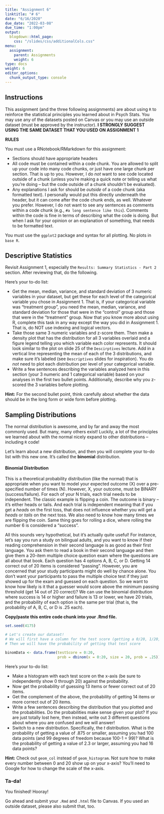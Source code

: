 ```yaml
---
title: "Assignment 6"
linktitle: "# 6"
date: "6/16/2020"
due_date: "2022-03-08"
due_time: "1:00pm"
output:
  blogdown::html_page:
    css: "/slides/css/additionalCols.css"
menu:
  assignment:
    parent: Assignments
    weight: 6
type: docs
weight: 6
editor_options: 
  chunk_output_type: console
---
```


## Instructions

This assignment (and the three following assignments) are about using `R` to reinforce the statistical principles you learned about in Psych Stats. You may use any of the datasets posted on Canvas or you may use an outside dataset (must be approved by the instructor). **I STRONGLY SUGGEST USING THE SAME DATASET THAT YOU USED ON ASSIGNMENT 1**

:::note
**RULES**

You must use a RNotebook/RMarkdown for this assignment:

- Sections should have appropriate headers
- All code must be contained within a code chunk. You are allowed to split up your code into many code chunks, or just have one large chunk per section. That is up to you. However, I do _not_ want to see code located outside of a chunk (unless you're making a quick note or telling us what you're doing -- but the code outside of a chunk shouldn't be evaluated). 
- Any explanations I ask for should be *outside* of a code chunk (aka formatted text). I personally would put this directly underneath the header, but it can come after the code chunk ends, as well. Whatever you prefer. However, I do not want to see any sentences as comments within a code chunk (e.g., `#a long sentence like this`). Comments within the code is fine in terms of describing what the code is doing. But when I ask for your opinion or an explanation of something, that needs to be formatted text. 

You must use the `ggplot2` package and syntax for all plotting. No plots in `base R`.
:::

## Descriptive Statistics

Revisit Assignment 1, especially the `Results: Summary Statistics - Part 2` section. After reviewing that, do the following. 

:::list
Here's your to-do list:

- Get the mean, median, variance, and standard deviation of 3 numeric variables in your dataset, but get these for each level of the categorical variable you chose in Assignment 1. That is, if your categorical variable was "treatment group", you need the mean, median, variance, and standard deviation for those that were in the "control" group and those that were in the "treatment" group. Now that you know more about using R, complete this task in any way except the way you did in Assignment 1. That is, do NOT use indexing and logical vectors.
- Take those same 3 numeric variables and z-score them. Then make a density plot that has the distribution for all 3 variables overlaid and a figure legend telling you which variable each color represents. It should look similar to the plot on slide 25 of the `Descirptives` lecture. Add in a vertical line representing the mean of each of the 3 distributions, and make sure it's labeled (see `Descriptives` slides for inspiration). You do *not* need to plot each distribution per level of your categorical variable. 
- Write a few sentences describing the variables analyzed here in this section (your 3 numeric and 1 categorical variable) based on your analyses in the first two bullet points. Additionally, describe why you z-scored the 3 variables before plotting. 
:::

**Hint:** For the second bullet point, think carefully about whether the data should be in the long form or wide form before plotting.

## Sampling Distributions

The normal distribution is awesome, and by far and away the most commonly used. But many, many others exist! Luckily, a lot of the principles we learned about with the normal nicely expand to other distributions -- including `R` code!

Let's learn about a new distribution, and then you will complete your to-do list with this new one. It's called the **binomial** distribution.

#### Binomial Distribution

This is a theoretical probability distribution (like the normal) that is appropriate when you want to model your expected outcome (X) over a pre-specified number of times (N). However, X, your outcome, must be BINARY (success/failure). For each of your N trials, each trial needs to be independent. The classic example is flipping a coin. The outcome is binary -- it's either heads or tails. And each trial is independent meaning that if you get a *heads* on the first toss, that does not influence whether you will get a *heads* or *tails* on the next toss. We also need to know how many times we are flipping the coin. Same thing goes for rolling a dice, where rolling the number 6 is considered a "success".

All this sounds very hypothetical, but it's actually quite useful! For instance, let's say you run a study on bilingual adults, and you want to know if their reading comprehension in their second language is as good as their first language. You ask them to read a book in their second language and then give them a 20-item multiple choice question exam where the questions are all about that book. Each question has 4 options A, B, C, or D. Getting 14 correct out of 20 items is considered "passing". However, you are concerned that your study participants might do well by chance alone. You don't want your participants to pass the multiple choice test if they just showed up for the exam and guessed on each question. So we want to know how likely is it that a guesser would score above the minimum passing threshold (get 14 out of 20 correct)? We can use the binomial distribution where success is 14 or higher and failure is 13 or lower, we have 20 trials, and the probability of each option is the same per trial (that is, the probability of A, B, C, or D is .25 each).

**Copy/paste this entire code chunk into your .Rmd file.**

```r
set.seed(4175)

# Let's create our dataset!
# We will first have a column for the test score (getting a 0/20, 1/20, 2/20 etc.)
# Then we will have the probability of getting that test score

binomData <- data.frame(testScore = 0:20,
                        prob = dbinom(x = 0:20, size = 20, prob = .25))

```

:::list
Here's your to-do list:

- Make a histogram with each test score on the x-axis (be sure to independently show 0 through 20) against the probability. 
- Now get the probability of guessing 13 items or fewer correct out of 20 items.
- Get the complement of the above, the probability of getting 14 items or more correct out of 20 items. 
- Write a few sentences describing the distribution that you plotted and the probabilities. Do the probabilities make sense given your plot? If you are just totally lost here, then instead, write out 3 different questions about where you are confused and we will answer!
- Switch to a new distribution. Specifically, the $t$ distribution. What is the probability of getting a value of .875 or smaller, assuming you had 100 data points (and 99 degrees of freedom because 100-1 = 99)? What is the probability of getting a value of 2.3 or larger, assuming you had 16 data points? 
:::

**Hint:** Check out `geom_col` instead of `geom_histogram`. Not sure how to make every number between 0 and 20 show up on your x-axis? You'll need to Google for how to change the scale of the x-axis.

### Ta-da!
You finished! Hooray!

Go ahead and submit your `.Rmd` and `.html` file to Canvas. If you used an outside dataset, please also submit that, too.
